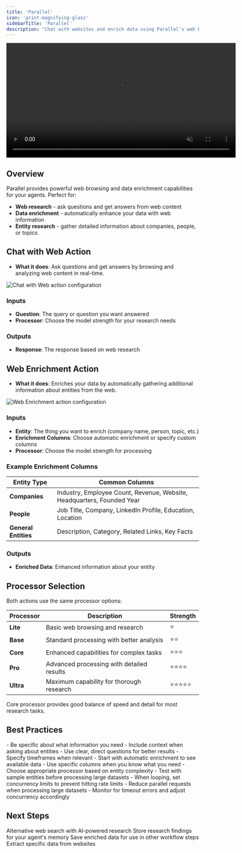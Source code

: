 ```yaml
---
title: 'Parallel'
icon: 'print-magnifying-glass'
sidebarTitle: 'Parallel'
description: "Chat with websites and enrich data using Parallel's web browsing and data enrichment capabilities"
---
```


<div style={{ display: 'flex', justifyContent: 'center', margin: '2rem 0' }}>
  <div className="video-card">
    <video
      src="https://lindy-docs-content.nyc3.digitaloceanspaces.com/Human%20in%20Loop.mp4"
      width="600"
      autoPlay
      muted
      loop
      playsInline
      style={{ display: 'block', width: '100%', borderRadius: '16px' }}
    />
  </div>
</div>

## Overview

Parallel provides powerful web browsing and data enrichment capabilities for your agents. Perfect for:

- **Web research** - ask questions and get answers from web content
- **Data enrichment** - automatically enhance your data with web information
- **Entity research** - gather detailed information about companies, people, or topics

## Chat with Web Action

- **What it does**: Ask questions and get answers by browsing and analyzing web content in real-time.

<Frame>
  <img src="/lindy-brand-assets/parallel-web-chat.png" alt="Chat with Web action configuration" />
</Frame>

### Inputs
- **Question**: The query or question you want answered
- **Processor**: Choose the model strength for your research needs

### Outputs
- **Response**: The response based on web research

## Web Enrichment Action

- **What it does**: Enriches your data by automatically gathering additional information about entities from the web.

<Frame>
  <img src="/lindy-brand-assets/parallel-web-enrichment.png" alt="Web Enrichment action configuration" />
</Frame>

### Inputs
- **Entity**: The thing you want to enrich (company name, person, topic, etc.)
- **Enrichment Columns**: Choose automatic enrichment or specify custom columns
- **Processor**: Choose the model strength for processing

### Example Enrichment Columns

| Entity Type | Common Columns |
|-------------|----------------|
| **Companies** | Industry, Employee Count, Revenue, Website, Headquarters, Founded Year |
| **People** | Job Title, Company, LinkedIn Profile, Education, Location |
| **General Entities** | Description, Category, Related Links, Key Facts |

### Outputs
- **Enriched Data**: Enhanced information about your entity

## Processor Selection

Both actions use the same processor options:

| Processor | Description | Strength |
|-----------|-------------|----------|
| **Lite** | Basic web browsing and research | ⭐ |
| **Base** | Standard processing with better analysis | ⭐⭐ |
| **Core** | Enhanced capabilities for complex tasks | ⭐⭐⭐ |
| **Pro** | Advanced processing with detailed results | ⭐⭐⭐⭐ |
| **Ultra** | Maximum capability for thorough research | ⭐⭐⭐⭐⭐ |

<Tip>
Core processor provides good balance of speed and detail for most research tasks.
</Tip>

## Best Practices

<AccordionGroup>
  <Accordion title="Question Optimization">
    - Be specific about what information you need
    - Include context when asking about entities
    - Use clear, direct questions for better results
    - Specify timeframes when relevant
  </Accordion>

  <Accordion title="Enrichment Strategy">
    - Start with automatic enrichment to see available data
    - Use specific columns when you know what you need
    - Choose appropriate processor based on entity complexity
    - Test with sample entities before processing large datasets
  </Accordion>

  <Accordion title="Rate Limit Management">
    - When looping, set concurrency limits to prevent hitting rate limits
    - Reduce parallel requests when processing large datasets
    - Monitor for timeout errors and adjust concurrency accordingly
  </Accordion>
</AccordionGroup>

## Next Steps

<CardGroup cols={2}>
  <Card title="Perplexity Search" icon="map" href="/skills/web-browsing/perplexity">
    Alternative web search with AI-powered research
  </Card>
  
  <Card title="Context Management" icon="database" href="/skills/lindy-utilities/context">
    Store research findings for your agent's memory
  </Card>
  
  <Card title="Set Variables" icon="memory" href="/skills/lindy-utilities/set-variables">
    Save enriched data for use in other workflow steps
  </Card>
  
  <Card title="Apify Web Scraping" icon="spider" href="/skills/web-browsing/apify">
    Extract specific data from websites
  </Card>
</CardGroup>